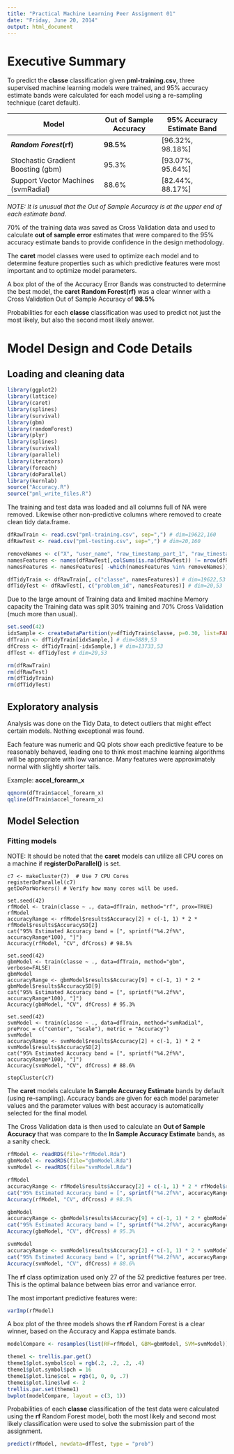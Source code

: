 ```yaml
---
title: "Practical Machine Learning Peer Assignment 01"
date: "Friday, June 20, 2014"
output: html_document
---
```

# Executive Summary
To predict the **classe** classification given **pml-training.csv**, three supervised machine learning models were trained, and 95% accuracy estimate bands were calculated for each model using a re-sampling technique (caret default).

Model                               | Out of Sample Accuracy | 95% Accuracy Estimate Band
----------------------------------- | ---------------------- | --------------------------
**_Random Forest_(rf)**             | **98.5%**              | [96.32%, 98.18%]
Stochastic Gradient Boosting (gbm)  | 95.3%                  | [93.07%, 95.64%]
Support Vector Machines (svmRadial) | 88.6%                  | [82.44%, 88.17%]

_NOTE: It is unusual that the Out of Sample Accuracy is at the upper end of each estimate band._

70% of the training data was saved as Cross Validation data and used to calculate **out of sample error** estimates that were compared to the 95% accuracy estimate bands to provide confidence in the design methodology.

The **caret** model classes were used to optimize each model and to determine feature properties such as which predictive features were most important and to optimize model parameters.

A box plot of the of the Accuracy Error Bands was constructed to determine the best model, the **caret** **Random Forest(rf)** was a clear winner with a Cross Validation Out of Sample Accuracy of **98.5%**

Probabilities for each **classe** classification was used to predict not just the most likely, but also the second most likely answer.

# Model Design and Code Details
## Loading and cleaning data
```r
library(ggplot2)
library(lattice)
library(caret)
library(splines)
library(survival)
library(gbm)
library(randomForest)
library(plyr)
library(splines)
library(survival)
library(parallel)
library(iterators)
library(foreach)
library(doParallel)
library(kernlab)
source("Accuracy.R") 
source("pml_write_files.R")
```
The training and test data was loaded and all columns full of NA were removed.
Likewise other non-predictive columns where removed to create clean tidy data.frame. 
```r
dfRawTrain <- read.csv("pml-training.csv", sep=",") # dim=19622,160
dfRawTest <- read.csv("pml-testing.csv", sep=",") # dim=20,160

removeNames <- c("X", "user_name", "raw_timestamp_part_1", "raw_timestamp_part_2", "cvtd_timestamp", "new_window", "num_window","problem_id")
namesFeatures <- names(dfRawTest[,colSums(is.na(dfRawTest)) != nrow(dfRawTest)]) # Remove columns with NA
namesFeatures <- namesFeatures[ -which(namesFeatures %in% removeNames)] # Remove non-feature

dfTidyTrain <- dfRawTrain[, c("classe", namesFeatures)] # dim=19622,53
dfTidyTest <- dfRawTest[, c("problem_id", namesFeatures)] # dim=20,53
```
Due to the large amount of Training data and limited machine Memory capacity the Training data was split 30% training and 70% Cross Validation (much more than usual).
```r
set.seed(42)
idxSample <- createDataPartition(y=dfTidyTrain$classe, p=0.30, list=FALSE)
dfTrain <- dfTidyTrain[idxSample,] # dim=5889,53
dfCross <- dfTidyTrain[-idxSample,] # dim=13733,53
dfTest <- dfTidyTest # dim=20,53
```
```r
rm(dfRawTrain)
rm(dfRawTest)
rm(dfTidyTrain)
rm(dfTidyTest)
```

## Exploratory analysis
Analysis was done on the Tidy Data, to detect outliers that might effect certain models. Nothing exceptional was found.

Each feature was numeric and QQ plots show each predictive feature to be reasonably behaved, leading one to think most machine learning algorithms will be appropriate with low variance. Many features were approximately normal with slightly shorter tails.

Example: **accel_forearm_x**
```r
qqnorm(dfTrain$accel_forearm_x)
qqline(dfTrain$accel_forearm_x)
```

## Model Selection
### Fitting models
NOTE: It should be noted that the **caret** models can utilize all CPU cores on a machine if **registerDoParallel()** is set.
```
c7 <- makeCluster(7)  # Use 7 CPU Cores
registerDoParallel(c7)
getDoParWorkers() # Verify how many cores will be used.

set.seed(42)
rfModel <- train(classe ~ ., data=dfTrain, method="rf", prox=TRUE)
rfModel
accuracyRange <- rfModel$results$Accuracy[2] + c(-1, 1) * 2 * rfModel$results$AccuracySD[2]
cat("95% Estimated Accuracy band = [", sprintf("%4.2f%%", accuracyRange*100), "]")
Accuracy(rfModel, "CV", dfCross) # 98.5%

set.seed(42)
gbmModel <- train(classe ~ ., data=dfTrain, method="gbm", verbose=FALSE)
gbmModel
accuracyRange <- gbmModel$results$Accuracy[9] + c(-1, 1) * 2 * gbmModel$results$AccuracySD[9]
cat("95% Estimated Accuracy band = [", sprintf("%4.2f%%", accuracyRange*100), "]")
Accuracy(gbmModel, "CV", dfCross) # 95.3%

set.seed(42)
svmModel <- train(classe ~ ., data=dfTrain, method="svmRadial", preProc = c("center", "scale"), metric = "Accuracy")
svmModel
accuracyRange <- svmModel$results$Accuracy[2] + c(-1, 1) * 2 * svmModel$results$AccuracySD[2]
cat("95% Estimated Accuracy band = [", sprintf("%4.2f%%", accuracyRange*100), "]")
Accuracy(svmModel, "CV", dfCross) # 88.6%

stopCluster(c7)
```
The **caret** models calculate **In Sample Accuracy Estimate** bands by default (using re-sampling).
Accuracy bands are given for each model parameter values and the parameter values with best accuracy is automatically selected for the final model.

The Cross Validation data is then used to calculate an **Out of Sample Accuracy** that was compare to the **In Sample Accuracy Estimate** bands, as a sanity check.
```r
rfModel <- readRDS(file="rfModel.Rda")
gbmModel <- readRDS(file="gbmModel.Rda")
svmModel <- readRDS(file="svmModel.Rda")

rfModel
accuracyRange <- rfModel$results$Accuracy[2] + c(-1, 1) * 2 * rfModel$results$AccuracySD[2]
cat("95% Estimated Accuracy band = [", sprintf("%4.2f%%", accuracyRange*100), "]")
Accuracy(rfModel, "CV", dfCross) # 98.5%

gbmModel
accuracyRange <- gbmModel$results$Accuracy[9] + c(-1, 1) * 2 * gbmModel$results$AccuracySD[9]
cat("95% Estimated Accuracy band = [", sprintf("%4.2f%%", accuracyRange*100), "]")
Accuracy(gbmModel, "CV", dfCross) # 95.3%

svmModel
accuracyRange <- svmModel$results$Accuracy[2] + c(-1, 1) * 2 * svmModel$results$AccuracySD[2]
cat("95% Estimated Accuracy band = [", sprintf("%4.2f%%", accuracyRange*100), "]")
Accuracy(svmModel, "CV", dfCross) # 88.6%
```
The **rf** class optimization used only 27 of the 52 predictive features per tree.
This is the optimal balance between bias error and variance error.

The most important predictive features were:
```r
varImp(rfModel)
```
A box plot of the three models shows the **rf** Random Forest is a clear winner, based on the Accuracy and Kappa estimate bands.
```r
modelCompare <- resamples(list(RF=rfModel, GBM=gbmModel, SVM=svmModel))

theme1 <- trellis.par.get()
theme1$plot.symbol$col = rgb(.2, .2, .2, .4)
theme1$plot.symbol$pch = 16
theme1$plot.line$col = rgb(1, 0, 0, .7)
theme1$plot.line$lwd <- 2
trellis.par.set(theme1)
bwplot(modelCompare, layout = c(3, 1))
```
<p/>
Probabilities of each **classe** classification of the test data were calculated using the **rf** Random Forest model, 
both the most likely and second most likely classification were used to solve the submission part of the assignment.
```r
predict(rfModel, newdata=dfTest, type = "prob")
```


